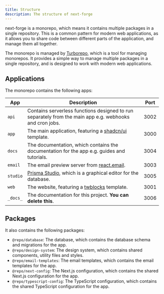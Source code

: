 ```yaml
---
title: Structure
description: The structure of next-forge
---
```


next-forge is a monorepo, which means it contains multiple packages in a single repository. This is a common pattern for modern web applications, as it allows you to share code between different parts of the application, and manage them all together.

The monorepo is managed by [Turborepo](https://turbo.build/repo), which is a tool for managing monorepos. It provides a simple way to manage multiple packages in a single repository, and is designed to work with modern web applications.

## Applications

The monorepo contains the following apps:

| App | Description | Port |
| --- | ----------- | ---- |
| `api` | Contains serverless functions designed to run separately from the main app e.g. webhooks and cron jobs. | 3002 |
| `app` | The main application, featuring a [shadcn/ui](https://ui.shadcn.com/) template. | 3000 |
| `docs` | The documentation, which contains the documentation for the app e.g. guides and tutorials. | 3004 |
| `email` | The email preview server from [react.email](https://react.email/). | 3003 |
| `studio` | [Prisma Studio](https://www.prisma.io/studio), which is a graphical editor for the database. | 3005 |
| `web` | The website, featuring a [twblocks](https://www.twblocks.com/) template. | 3001 |
| `_docs_` | The documentation for this project. **You can delete this**. | 3006 |

## Packages

It also contains the following packages:

- `@repo/database`: The database, which contains the database schema and migrations for the app.
- `@repo/design-system`: The design system, which contains shared components, utility files and styles.
- `@repo/email-templates`: The email templates, which contains the email templates for the app.
- `@repo/next-config`: The Next.js configuration, which contains the shared Next.js configuration for the app.
- `@repo/typescript-config`: The TypeScript configuration, which contains the shared TypeScript configuration for the app.